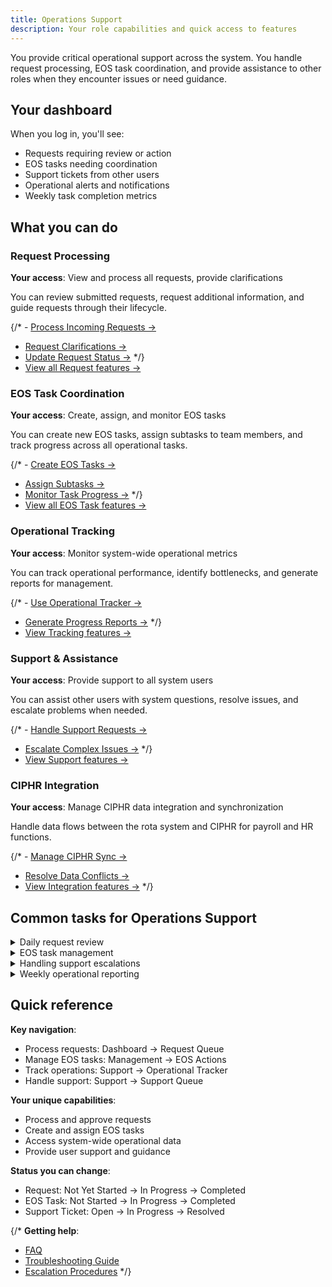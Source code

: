 ```yaml
---
title: Operations Support
description: Your role capabilities and quick access to features
---
```


You provide critical operational support across the system. You handle request processing, EOS task coordination, and provide assistance to other roles when they encounter issues or need guidance.

## Your dashboard

When you log in, you'll see:
- Requests requiring review or action
- EOS tasks needing coordination
- Support tickets from other users
- Operational alerts and notifications
- Weekly task completion metrics

## What you can do

### Request Processing
**Your access**: View and process all requests, provide clarifications

You can review submitted requests, request additional information, and guide requests through their lifecycle.

{/* - [Process Incoming Requests →](../../how-to-guides/process-requests)
- [Request Clarifications →](../../how-to-guides/request-clarifications)
- [Update Request Status →](../../how-to-guides/update-request-status) */}
- [View all Request features →](../../features/request-management)

### EOS Task Coordination
**Your access**: Create, assign, and monitor EOS tasks

You can create new EOS tasks, assign subtasks to team members, and track progress across all operational tasks.

{/* - [Create EOS Tasks →](../../how-to-guides/create-eos-tasks)
- [Assign Subtasks →](../../how-to-guides/assign-subtasks)
- [Monitor Task Progress →](../../how-to-guides/monitor-progress) */}
- [View all EOS Task features →](../../features/eos-tasks)

### Operational Tracking
**Your access**: Monitor system-wide operational metrics

You can track operational performance, identify bottlenecks, and generate reports for management.

{/* - [Use Operational Tracker →](../../how-to-guides/use-operational-tracker)
- [Generate Progress Reports →](../../how-to-guides/generate-reports) */}
- [View Tracking features →](../../features/operational-tracking)

### Support & Assistance
**Your access**: Provide support to all system users

You can assist other users with system questions, resolve issues, and escalate problems when needed.

{/* - [Handle Support Requests →](../../how-to-guides/handle-support-requests)
- [Escalate Complex Issues →](../../how-to-guides/escalate-issues) */}
- [View Support features →](../../features/user-support)

### CIPHR Integration
**Your access**: Manage CIPHR data integration and synchronization

Handle data flows between the rota system and CIPHR for payroll and HR functions.

{/* - [Manage CIPHR Sync →](../../how-to-guides/manage-ciphr-sync)
- [Resolve Data Conflicts →](../../how-to-guides/resolve-data-conflicts)
- [View Integration features →](../../features/ciphr-integration) */}

## Common tasks for Operations Support

<details>
<summary>Daily request review</summary>

1. Check dashboard for new requests
2. Review request details for completeness
3. Request clarifications if information is missing
4. Update request status as appropriate
5. Coordinate with relevant teams

</details>

<details>
<summary>EOS task management</summary>

1. Review task progress across all active tasks
2. Follow up on overdue subtasks
3. Create new tasks based on operational needs
4. Update task priorities as situations change
5. Coordinate with task assignees

</details>

<details>
<summary>Handling support escalations</summary>

1. Receive support request from user
2. Assess complexity and required expertise
3. Provide direct assistance or escalate appropriately
4. Document resolution steps
5. Follow up to ensure issue is resolved

</details>

<details>
<summary>Weekly operational reporting</summary>

1. Use Operational Tracker to gather metrics
2. Review request completion rates
3. Assess EOS task progress
4. Identify operational bottlenecks
5. Generate summary reports for management

</details>

## Quick reference

**Key navigation**:
- Process requests: Dashboard → Request Queue
- Manage EOS tasks: Management → EOS Actions
- Track operations: Support → Operational Tracker
- Handle support: Support → Support Queue

**Your unique capabilities**:
- Process and approve requests
- Create and assign EOS tasks
- Access system-wide operational data
- Provide user support and guidance

**Status you can change**:
- Request: Not Yet Started → In Progress → Completed
- EOS Task: Not Started → In Progress → Completed
- Support Ticket: Open → In Progress → Resolved

{/* **Getting help**:
- [FAQ](../../reference/faq)
- [Troubleshooting Guide](../../reference/troubleshooting)
- [Escalation Procedures](../../reference/escalation) */}